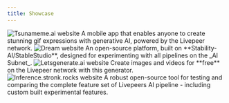 ```yaml
---
title: Showcase
---
```


<CardGroup cols={2}>
  <Card title="Tsunameme.ai" href="https://www.tsunameme.ai/">
    <img
      src="/images/ai/showcase/tsunameme_ai.png"
      alt="Tsunameme.ai website"
      noZoom
    />
    A mobile app that enables anyone to create stunning gif expressions with generative
    AI, powered by the Livepeer network.
  </Card>
  <Card title="Dream" href="https://dream.livepeer.cloud/generate">
    <img src="/images/ai/showcase/dream.png" alt="Dream website" noZoom />
    An open-source platform, built on **Stability-AI/StableStudio**, designed for
    experimenting with all pipelines on the _AI Subnet_.
  </Card>
  <Card title="Letsgenerate.ai" href="https://letsgenerate.ai">
    <img
      src="/images/ai/showcase/letsgenerate_ai.png"
      alt="Letsgenerate.ai website"
      noZoom
    />
    Create images and videos for **free** on the Livepeer network with this generator.
  </Card>
  <Card title="Inference.stronk.rocks" href="https://inference.stronk.rocks">
    <img
      src="/images/ai/showcase/inference_stronk_rocks.png"
      alt="Inference.stronk.rocks website"
      noZoom
    />
    A robust open-source tool for testing and comparing the complete feature set
    of Livepeers AI pipeline - including custom built experimental features.
  </Card>
</CardGroup>
